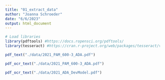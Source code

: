 ```yaml
---
title: "01_extract_data"
author: "Joanna Schroeder"
date: "6/6/2023"
output: html_document
---
```


```r
# Load libraries
library(pdftools) #https://docs.ropensci.org/pdftools/
library(tesseract) #https://cran.r-project.org/web/packages/tesseract/vignettes/intro.html
```

```r
pdf_text("./data/2021_PAM_600-3_ADA.pdf")
```

```r
pdf_ocr_text("./data/2021_PAM_600-3_ADA.pdf")
```

```r
pdf_ocr_text("./data/2021_ADA_DevModel.pdf")
```

